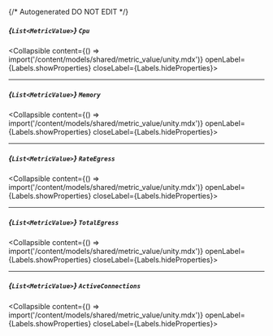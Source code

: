 {/* Autogenerated DO NOT EDIT  */}

##### *{`List<MetricValue>`}* `Cpu`
<Collapsible content={() => import('/content/models/shared/metric_value/unity.mdx')} openLabel={Labels.showProperties} closeLabel={Labels.hideProperties}>
</Collapsible>

---
##### *{`List<MetricValue>`}* `Memory`
<Collapsible content={() => import('/content/models/shared/metric_value/unity.mdx')} openLabel={Labels.showProperties} closeLabel={Labels.hideProperties}>
</Collapsible>

---
##### *{`List<MetricValue>`}* `RateEgress`
<Collapsible content={() => import('/content/models/shared/metric_value/unity.mdx')} openLabel={Labels.showProperties} closeLabel={Labels.hideProperties}>
</Collapsible>

---
##### *{`List<MetricValue>`}* `TotalEgress`
<Collapsible content={() => import('/content/models/shared/metric_value/unity.mdx')} openLabel={Labels.showProperties} closeLabel={Labels.hideProperties}>
</Collapsible>

---
##### *{`List<MetricValue>`}* `ActiveConnections`
<Collapsible content={() => import('/content/models/shared/metric_value/unity.mdx')} openLabel={Labels.showProperties} closeLabel={Labels.hideProperties}>
</Collapsible>


